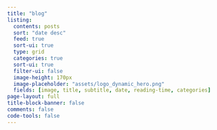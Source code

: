 ```yaml
---
title: "blog"
listing:
  contents: posts
  sort: "date desc"
  feed: true
  sort-ui: true
  type: grid
  categories: true
  sort-ui: true
  filter-ui: false
  image-height: 170px
  image-placeholder: "assets/logo_dynamic_hero.png"
  fields: [image, title, subtitle, date, reading-time, categories]
page-layout: full
title-block-banner: false
comments: false
code-tools: false
---
```



